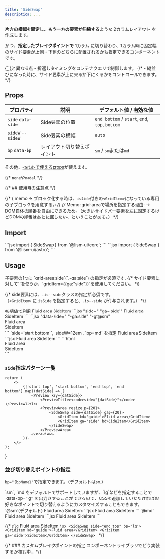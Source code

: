 ```yaml
---
title: 'SideSwap'
description: ...
---
```



**片方の横幅を固定し、もう一方の要素が伸縮する**ような 2カラムレイアウト を作成します。

かつ、**指定したブレイクポイントで** 1カラム に切り替わり、1カラム時に固定幅のサイド要素が上側・下側のどちらに配置されるかも指定できるコンポーネントです。

<Note preset="note">
<Fragment slot="heading"><a href="/ja/components/sideflex">{`<SideFlex>`}</a>と異なる点</Fragment>
- 折返しタイミングをコンテナクエリで制御します。
{/* - 縦並びになった時に、サイド要素が上に来るか下にくるかをコントロールできます。 */}
</Note>


## Props

| プロパティ | 説明 | デフォルト値 / 有効な値 |
|---|---|---|
| `side` <PropBadge type="attr">`data-side`</PropBadge>| Side要素の位置 |`end bottom` / `start`, `end`, `top`, `bottom`|
| `sideW` <PropBadge type="cssvar">`--sideW`</PropBadge> | Side要素の横幅 | `auto` |
| `bp` <PropBadge type="attr">`data-bp`</PropBadge>| レイアウト切り替えポイント| `sm` / `sm`または`md` |


その他、[`<Grid>`で使えるprops](/ja/components/grid#props)が使えます。

{/* `none`や`modal` */}

{/* ## 使用時の注意点 */}


{/* ( memo → ブロック化する時は、`isSide`付きの`<GridItem>`になっている専用の子ブロックを用意する。) */}
{/* Memo: grid-areaで場所を指定する理由: → DOM自体の順番を自由にできるため。（大きいサイドバー要素を左に固定するけどDOMの順番はあとに回したい、ということがある。） */}


## Import

<Preview>
	<PreviewCode slot='tab' label='React,Astro'>
```jsx
import { SideSwap } from '@lism-ui/core';
```
	</PreviewCode>
	<PreviewCode slot='tab' label='Astro'>
```jsx
import { SideSwap } from '@lism-ui/astro';
```
	</PreviewCode>
</Preview>


## Usage

<Alert preset="info">
子要素の1つに `grid-area:side`(`.-ga:side`) の指定が必須です.
</Alert>
{/* サイド要素に対して`<GridItem ga='side'>`を使うか、`gridItem={{ga:"side"}}`を使用してください。 */}

{/* side要素には、`.is--side`クラスの指定が必須です。  
（`<GridItem>` に `isSide` を指定すると、`.is--side` が付与されます。） */}


<Preview>
	<PreviewTitle>
		初期値で利用
	</PreviewTitle>
	<PreviewArea resize p={20}>
		<SideSwap>
			<GridItem bd='guide'>Fluid area</GridItem>
			<GridItem ga='side' bd>SideItem</GridItem>
		</SideSwap>
	</PreviewArea>
	<PreviewCode slot='tab' label='React,Astro'>
		```jsx "side=" "ga='side'"
		<SideSwap>
			<GridItem>Fluid area</GridItem>
			<GridItem ga='side'>SideItem</GridItem>
		</SideSwap>
		```
	</PreviewCode>
	<PreviewCode slot='tab' label='HTML'>
		```jsx "data-side=" "-ga:side" "-gt@sm"
		<div class="l--grid l--grid--swap -gt@sm" data-side="end bottom">
			<div>Fluid area</div>
			<div class="-ga:side">SideItem</div>
		</div>
		```
	</PreviewCode>
</Preview>


<Preview>
	<PreviewTitle>
		`side='start bottom'`, `sideW=12em`, `bp=md` を指定
	</PreviewTitle>
	<PreviewArea resize p={20}>
		<SideSwap side='start bottom' sideW='16em' bp='md' gap={20}>
			<GridItem bd='guide'>Fluid area</GridItem>
			<GridItem ga='side' bd>SideItem</GridItem>
		</SideSwap>
	</PreviewArea>
	<PreviewCode slot='tab' label='React,Astro'>
		```jsx
		<SideSwap side='start bottom' sideW='16em' bp='md' gap={20}>
			<GridItem>Fluid area</GridItem>
			<GridItem ga='side'>SideItem</GridItem>
		</SideSwap>
		```
	</PreviewCode>
	<PreviewCode slot='tab' label='HTML'>
		```html
		<div class="l--grid l--grid--swap -gt@md -gap:20" data-side="start bottom" style="--sideW:16em">
			<div>Fluid area</div>
			<div class="-ga:side">SideItem</div>
		</div>
		```
	</PreviewCode>
</Preview>


### `side`指定パターン一覧

	return (
		<>
			{['start top', 'start bottom', 'end top', 'end bottom'].map((datSide) => (
				<Preview key={datSide}>
					<PreviewTitle><code>side="{datSide}"</code></PreviewTitle>
					<PreviewArea resize p={20}>
						<SideSwap side={datSide} gap={20}>
							<GridItem bd='guide'>Fluid area</GridItem>
							<GridItem ga='side' bd>SideItem</GridItem>
						</SideSwap>
					</PreviewArea>
				</Preview>
			))}
		</>
	);
}

<SideSwapDemos />


### 並び切り替えポイントの指定

`bp="{bpName}"`で指定できます。（デフォルトは`sm`.）

<Alert preset="note">
`sm`, `md`をデフォルトでサポートしていますが、`lg`などを指定することで`data-bp="lg"`を出力させることができるので、CSSを追加していただければお好きなポイントで切り替えるようにカスタマイズすることもできます。
</Alert>

<Preview>
	<PreviewTitle>`@sm`(デフォルト)</PreviewTitle>
	<PreviewArea resize p={20}>
		<SideSwap side='end top' bp='sm'>
			<GridItem bd='guide'>Fluid area</GridItem>
			<GridItem ga='side' bd>SideItem</GridItem>
		</SideSwap>
	</PreviewArea>
	<PreviewCode>
		```jsx
		<SideSwap side='end top' bp='sm'>
			<GridItem>Fluid area</GridItem>
			<GridItem ga='side'>SideItem</GridItem>
		</SideSwap>
		```
	</PreviewCode>
</Preview>

<Preview>
	<PreviewTitle>`@md`</PreviewTitle>
	<PreviewArea resize p={20}>
		<SideSwap side='end top' bp='md'>
			<GridItem bd='guide'>Fluid area</GridItem>
			<GridItem ga='side' bd>SideItem</GridItem>
		</SideSwap>
	</PreviewArea>
	<PreviewCode>
		```jsx
		<SideSwap side='end top' bp='md'>
			<GridItem>Fluid area</GridItem>
			<GridItem ga='side'>SideItem</GridItem>
		</SideSwap>
		```
	</PreviewCode>
</Preview>


{/* <Preview>
	<PreviewTitle>`@lg`</PreviewTitle>
	<PreviewArea resize p={20}>
		<SideSwap side="end top" bp="lg">
			<GridItem bd='guide'>Fluid area</GridItem>
			<GridItem ga='side'>SideItem</GridItem>
		</SideSwap>
	</PreviewArea>
	<PreviewCode>
		```jsx
		<SideSwap side="end top" bp="lg">
			<GridItem bd='guide'>Fluid area</GridItem>
			<GridItem ga='side'>SideItem</GridItem>
		</SideSwap>
		```
	</PreviewCode>
</Preview> */}


{/* ### カスタムブレイクポイントの指定
コンポーネントライブラリでどう実装するか検討中... */}
